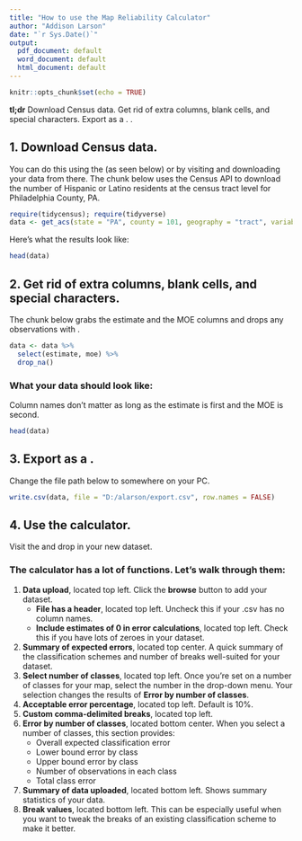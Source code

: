```yaml
---
title: "How to use the Map Reliability Calculator"
author: "Addison Larson"
date: "`r Sys.Date()`"
output:
  pdf_document: default
  word_document: default
  html_document: default
---
```


```r
knitr::opts_chunk$set(echo = TRUE)
```

**tl;dr** Download Census data. Get rid of extra columns, blank cells, and special characters. Export as a \texttt{.csv}. [\texttt{\underline{Use the calculator}}](https://aplarson.shinyapps.io/MapClassificationAutoreporter/).

## 1. Download Census data.
You can do this using the [\texttt{\underline{Census API}}](https://www.census.gov/data/developers/data-sets.html) (as seen below) or by visiting [\texttt{\underline{American FactFinder}}](https://factfinder.census.gov/faces/nav/jsf/pages/index.xhtml) and downloading your data from there. The chunk below uses the Census API to download the number of Hispanic or Latino residents at the census tract level for Philadelphia County, PA.

```r
require(tidycensus); require(tidyverse)
data <- get_acs(state = "PA", county = 101, geography = "tract", variables = "B03003_003")
```

Here's what the results look like:

```r
head(data)
```

## 2. Get rid of extra columns, blank cells, and special characters.
The chunk below grabs the estimate and the MOE columns and drops any observations with \texttt{NAs}.

```r
data <- data %>%
  select(estimate, moe) %>%
  drop_na()
```

### What your data should look like:
Column names don't matter as long as the estimate is first and the MOE is second.

```r
head(data)
```

## 3. Export as a \texttt{.csv}.
Change the file path below to somewhere on your PC.

```r
write.csv(data, file = "D:/alarson/export.csv", row.names = FALSE)
```

## 4. Use the calculator.
Visit the [\texttt{\underline{Map Reliability Calculator}}](https://aplarson.shinyapps.io/MapClassificationAutoreporter/) and drop in your new dataset.

### The calculator has a lot of functions. Let's walk through them:
1. **Data upload**, located top left. Click the **browse** button to add your dataset.
    + **File has a header**, located top left. Uncheck this if your .csv has no column names.
    + **Include estimates of 0 in error calculations**, located top left. Check this if you have lots of zeroes in your dataset.
2. **Summary of expected errors**, located top center. A quick summary of the classification schemes and number of breaks well-suited for your dataset.
3. **Select number of classes**, located top left. Once you're set on a number of classes for your map, select the number in the drop-down menu. Your selection changes the results of **Error by number of classes**.
4. **Acceptable error percentage**, located top left. Default is 10%.
5. **Custom comma-delimited breaks**, located top left.
6. **Error by number of classes**, located bottom center. When you select a number of classes, this section provides:
    + Overall expected classification error
    + Lower bound error by class
    + Upper bound error by class
    + Number of observations in each class
    + Total class error
7. **Summary of data uploaded**, located bottom left. Shows summary statistics of your data.
8. **Break values**, located bottom left. This can be especially useful when you want to tweak the breaks of an existing classification scheme to make it better.